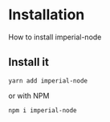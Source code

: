# Installation

How to install imperial-node

## Install it

`yarn add imperial-node`

or with NPM

`npm i imperial-node`
